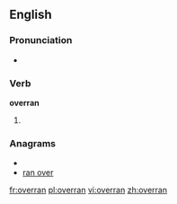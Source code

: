 ==English==

===Pronunciation===
*{{IPA|/'ovəɻan/}}

===Verb===
'''overran'''

# {{past tense of|[[overrun]]}}

===Anagrams===
* {{alphagram|aenorrv}}
* [[ran over#English|ran over]]

[[fr:overran]]
[[pl:overran]]
[[vi:overran]]
[[zh:overran]]